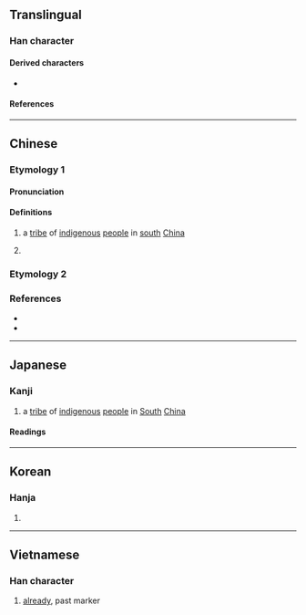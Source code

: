 {{character info}}
==Translingual==

===Han character===
{{Han char|rn=5|rad=乙|as=04|sn=5|four=80712|canj=OPD|ids=⿱𠂉也}}

====Derived characters====
* {{l|mul|[[拖]], [[柂]], [[沲]], [[炧]], [[狏]], [[砤]], [[粚]], [[絁]], [[胣]], [[袘]], [[迤]], [[鉇]], [[陁]], [[駞]], [[𫘞]], [[㢮]], [[㸱]], [[䑨]], ‎[[䝯]], ‎[[䰿]], [[𧦧]], [[𫍟]]}}

====References====
{{Han ref|kx=0084.080|dkj=00177|hdz=10036.020|uh=340C}}

----

==Chinese==
{{zh-forms}}

===Etymology 1===

====Pronunciation====
{{zh-pron
|m=yí
|c=ji4
|mc=
|oc=
|ma=
|cat=pn
}}

====Definitions====
{{zh-hanzi}}

# {{zh-hg}} a [[tribe]] of [[indigenous]] [[people]] in [[south]] [[China]]
# {{zh-used2|n}}

===Etymology 2===
{{zh-see|色|err}}

===References===
* {{R:twedu|C00040}}
* {{R:twedu|A03427-004}}

----

==Japanese==

===Kanji===
{{ja-kanji|grade=|rs=乙04}}

# a [[tribe]] of [[indigenous]] [[people]] in [[south|South]] [[China]]

====Readings====
{{ja-readings
|goon=い
|kanon=い
}}

----

==Korean==

===Hanja===
{{ko-hanja|이}}

# {{rfdef|ko|sort=乙04}}

----

==Vietnamese==

===Han character===
{{vi-readings|reading=[[đã]]|rs=乙04}}

# [[already]], past marker